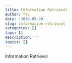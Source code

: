 ```yaml
---
title: Information Retrieval
author: YTL
date: '2019-05-28'
slug: information-retrieval
categories: []
tags: []
description: ''
topics: []
---
```


Information Retrieval 
